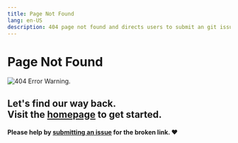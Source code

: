 ```yaml
---
title: Page Not Found
lang: en-US
description: 404 page not found and directs users to submit an git issue.
---
```


# Page Not Found

![404 Error Warning.](/img/icons/404-page.svg)

## Let's find our way back. <br /> Visit the [homepage](https://docs.optimism.io/) to get started.

#### Please help by [submitting an issue](https://github.com/ethereum-optimism/docs/issues/new/choose) for the broken link. ❤️

